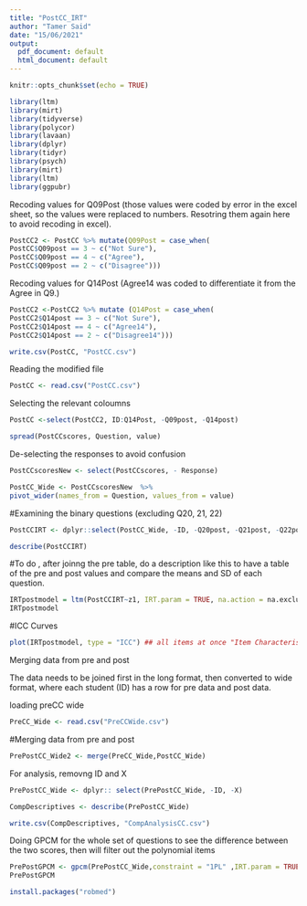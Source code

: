 ```yaml
---
title: "PostCC_IRT"
author: "Tamer Said"
date: "15/06/2021"
output:
  pdf_document: default
  html_document: default
---
```


```r
knitr::opts_chunk$set(echo = TRUE)
```

```r
library(ltm)
library(mirt)
library(tidyverse)
library(polycor)
library(lavaan)
library(dplyr) 
library(tidyr)
library(psych)
library(mirt)
library(ltm)
library(ggpubr)
```

Recoding values for Q09Post (those values were coded by error in the excel sheet, so the values were replaced to numbers. Resotring them again here to avoid recoding in excel).

```r
PostCC2 <- PostCC %>% mutate(Q09Post = case_when(
PostCC$Q09post == 3 ~ c("Not Sure"),
PostCC$Q09post == 4 ~ c("Agree"),
PostCC$Q09post == 2 ~ c("Disagree")))
```

Recoding values for Q14Post (Agree14 was coded to differentiate it from the Agree in Q9.)

```r
PostCC2 <-PostCC2 %>% mutate (Q14Post = case_when(
PostCC2$Q14post == 3 ~ c("Not Sure"),
PostCC2$Q14post == 4 ~ c("Agree14"),
PostCC2$Q14post == 2 ~ c("Disagree14")))
```

```r
write.csv(PostCC, "PostCC.csv")
```


Reading the modified file
```r
PostCC <- read.csv("PostCC.csv")
```


Selecting the relevant coloumns 

```r
PostCC <-select(PostCC2, ID:Q14Post, -Q09post, -Q14post)
```



```r
spread(PostCCscores, Question, value)
```
De-selecting the responses to avoid confusion

```r
PostCCscoresNew <- select(PostCCscores, - Response)
```

```r
PostCC_Wide <- PostCCscoresNew  %>%
pivot_wider(names_from = Question, values_from = value)
```

#Examining the binary questions (excluding Q20, 21, 22)

```r
PostCCIRT <- dplyr::select(PostCC_Wide, -ID, -Q20post, -Q21post, -Q22post)
```

```r
describe(PostCCIRT)
```
#To do , after joinng the pre table, do a description like this to have a table of the pre and post values and compare the means and SD of each question. 

```r
IRTpostmodel = ltm(PostCCIRT~z1, IRT.param = TRUE, na.action = na.exclude)#na exclude command, excludes missing values
IRTpostmodel
```
#ICC Curves
```r
plot(IRTpostmodel, type = "ICC") ## all items at once "Item Characterisitc Curve"
```


Merging data from pre and post 

The data needs to be joined first in the long format, then converted to wide format, where each student (ID) has a row for pre data and post data. 

loading preCC wide

```r
PreCC_Wide <- read.csv("PreCCWide.csv")
```


#Merging data from pre and post 
```r
PrePostCC_Wide2 <- merge(PreCC_Wide,PostCC_Wide)
```

For analysis, removng ID and X

```r
PrePostCC_Wide <- dplyr:: select(PrePostCC_Wide, -ID, -X)
```


```r
CompDescriptives <- describe(PrePostCC_Wide)
```


```r
write.csv(CompDescriptives, "CompAnalysisCC.csv")
```


Doing GPCM for the whole set of questions to see the difference between the two scores, then will filter out the polynomial items

```r
PrePostGPCM <- gpcm(PrePostCC_Wide,constraint = "1PL" ,IRT.param = TRUE)
PrePostGPCM
```


```r
install.packages("robmed")
```


